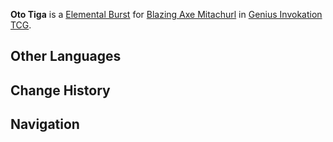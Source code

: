 {{Genius Invokation TCG Skill Infobox
|title      = Oto Tiga
|image      = Oto Tiga (Blazing Axe Mitachurl) Character Card Skill.png
|type       = Elemental Burst
|character  = Blazing Axe Mitachurl
|element    = Pyro
|matching   = 3
|energy     = 2
|effect     = Deals 5 {{Color|Physical DMG}}.
|order      = 3
}}
'''Oto Tiga''' is a [[Character Card Elemental Burst|Elemental Burst]] for [[Blazing Axe Mitachurl (Character Card)|Blazing Axe Mitachurl]] in [[Genius Invokation TCG]].

==Other Languages==
{{Other Languages
|en      = Oto Tiga
|zhs     = Oto Tiga
|zht     = Oto Tiga
|ja      = Oto Tiga
|ko      = Oto Tiga
|es      = Oto Tiga
|fr      = Oto Tiga
|ru      = Oto Tiga
|th      = Oto Tiga
|vi      = Oto Tiga
|de      = Oto Tiga
|id      = Oto Tiga
|pt      = Oto Tiga
|tr      = Oto Tiga
|it      = Oto Tiga
}}

==Change History==
{{Change History|3.3}}

==Navigation==
{{Genius Invokation TCG Skill Navbox|Blazing Axe Mitachurl}}